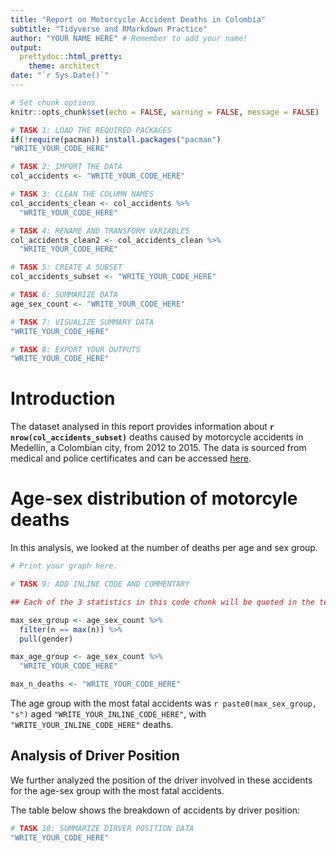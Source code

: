 ```yaml
---
title: "Report on Motorcycle Accident Deaths in Colombia"
subtitle: "Tidyverse and RMarkdown Practice"
author: "YOUR NAME HERE" # Remember to add your name!
output:
  prettydoc::html_pretty:
    theme: architect
date: "`r Sys.Date()`"
---
```


```r
# Set chunk options
knitr::opts_chunk$set(echo = FALSE, warning = FALSE, message = FALSE)
```

```r
# TASK 1: LOAD THE REQUIRED PACKAGES
if(!require(pacman)) install.packages("pacman")
"WRITE_YOUR_CODE_HERE"
```

```r
# TASK 2: IMPORT THE DATA
col_accidents <- "WRITE_YOUR_CODE_HERE"
```

```r
# TASK 3: CLEAN THE COLUMN NAMES 
col_accidents_clean <- col_accidents %>% 
  "WRITE_YOUR_CODE_HERE"
```

```r
# TASK 4: RENAME AND TRANSFORM VARIABLES
col_accidents_clean2 <- col_accidents_clean %>%
  "WRITE_YOUR_CODE_HERE"
```

```r
# TASK 5: CREATE A SUBSET
col_accidents_subset <- "WRITE_YOUR_CODE_HERE"
```

```r
# TASK 6: SUMMARIZE DATA
age_sex_count <- "WRITE_YOUR_CODE_HERE"
```

```r
# TASK 7: VISUALIZE SUMMARY DATA
"WRITE_YOUR_CODE_HERE"
```

```r
# TASK 8: EXPORT YOUR OUTPUTS
"WRITE_YOUR_CODE_HERE"
```

# Introduction

The dataset analysed in this report provides information about **`r nrow(col_accidents_subset)`** deaths caused by motorcycle accidents in Medellín, a Colombian city, from 2012 to 2015. The data is sourced from medical and police certificates and can be accessed [here](https://zenodo.org/record/4836304).

# Age-sex distribution of motorcyle deaths

In this analysis, we looked at the number of deaths per age and sex group.

```r
# Print your graph here.

```

```r
# TASK 9: ADD INLINE CODE AND COMMENTARY 

## Each of the 3 statistics in this code chunk will be quoted in the text below.

max_sex_group <- age_sex_count %>% 
  filter(n == max(n)) %>% 
  pull(gender)

max_age_group <- age_sex_count %>% 
  "WRITE_YOUR_CODE_HERE"

max_n_deaths <- "WRITE_YOUR_CODE_HERE"
```

The age group with the most fatal accidents was `r paste0(max_sex_group, "s")` aged `"WRITE_YOUR_INLINE_CODE_HERE"`, with `"WRITE_YOUR_INLINE_CODE_HERE"` deaths.

## Analysis of Driver Position 

We further analyzed the position of the driver involved in these accidents for the age-sex group with the most fatal accidents. 

The table below shows the breakdown of accidents by driver position:

```r
# TASK 10: SUMMARIZE DIRVER POSITION DATA 
"WRITE_YOUR_CODE_HERE"
```
